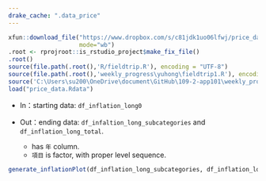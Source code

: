 ```yaml
---
drake_cache: ".data_price"
---
```



```r
xfun::download_file("https://www.dropbox.com/s/c81jdk1uo06lfwj/price_data.Rdata?dl=1",
                    mode="wb")
.root <- rprojroot::is_rstudio_project$make_fix_file()
.root()
source(file.path(.root(),'R/fieldtrip.R'), encoding = "UTF-8")
source(file.path(.root(),'weekly_progress\yuhong\fieldtrip1.R'), encoding = "UTF-8")
source('C:\Users\su200\OneDrive\document\GitHub\109-2-app101\weekly_progress\yuhong\fieldtrip1.R', echo=TRUE)
load("price_data.Rdata")
```

  * In：starting data: `df_inflation_long0`
  
  * Out：ending data: `df_infaltion_long_subcategories` and `df_inflation_long_total`.  
    * has `年` column. 
    * `項目` is factor, with proper level sequence.  


```r
generate_inflationPlot(df_inflation_long_subcategories, df_inflation_long_total)
```

